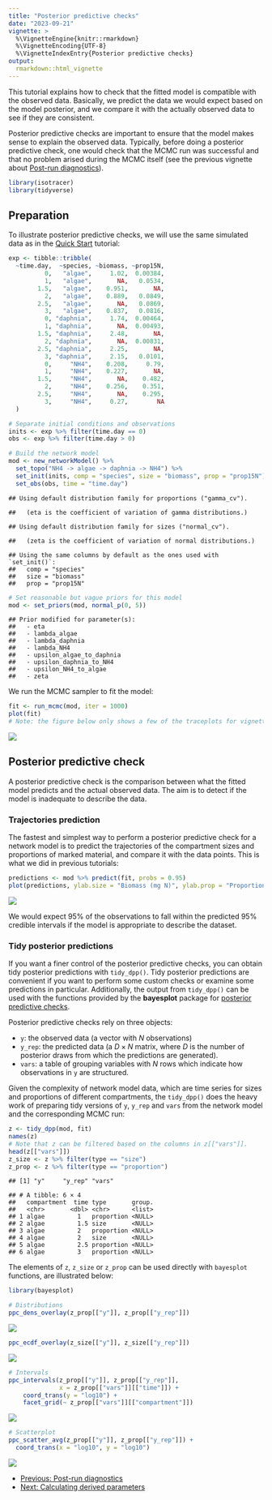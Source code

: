 ```yaml
---
title: "Posterior predictive checks"
date: "2023-09-21"
vignette: >
  %\VignetteEngine{knitr::rmarkdown}
  %\VignetteEncoding{UTF-8}
  %\VignetteIndexEntry{Posterior predictive checks}
output:
  rmarkdown::html_vignette
---
```




This tutorial explains how to check that the fitted model is compatible with the observed data. Basically, we predict the data we would expect based on the model posterior, and we compare it with the actually observed data to see if they are consistent.

Posterior predictive checks are important to ensure that the model makes sense to explain the observed data. Typically, before doing a posterior predictive check, one would check that the MCMC run was successful and that no problem arised during the MCMC itself (see the previous vignette about [Post-run diagnostics](tutorial-090-post-run-analyses.html)).


```r
library(isotracer)
library(tidyverse)
```

## Preparation

To illustrate posterior predictive checks, we will use the same simulated data as in the [Quick Start](tutorial-010-quick-start.html) tutorial:


```r
exp <- tibble::tribble(
  ~time.day,  ~species, ~biomass, ~prop15N,
          0,   "algae",     1.02,  0.00384,
          1,   "algae",       NA,   0.0534,
        1.5,   "algae",    0.951,       NA,
          2,   "algae",    0.889,   0.0849,
        2.5,   "algae",       NA,   0.0869,
          3,   "algae",    0.837,   0.0816,
          0, "daphnia",     1.74,  0.00464,
          1, "daphnia",       NA,  0.00493,
        1.5, "daphnia",     2.48,       NA,
          2, "daphnia",       NA,  0.00831,
        2.5, "daphnia",     2.25,       NA,
          3, "daphnia",     2.15,   0.0101,
          0,     "NH4",    0.208,     0.79,
          1,     "NH4",    0.227,       NA,
        1.5,     "NH4",       NA,    0.482,
          2,     "NH4",    0.256,    0.351,
        2.5,     "NH4",       NA,    0.295,
          3,     "NH4",     0.27,        NA
  )

# Separate initial conditions and observations
inits <- exp %>% filter(time.day == 0)
obs <- exp %>% filter(time.day > 0)

# Build the network model
mod <- new_networkModel() %>%
  set_topo("NH4 -> algae -> daphnia -> NH4") %>%
  set_init(inits, comp = "species", size = "biomass", prop = "prop15N") %>%
  set_obs(obs, time = "time.day")
```

```
## Using default distribution family for proportions ("gamma_cv").
```

```
##   (eta is the coefficient of variation of gamma distributions.)
```

```
## Using default distribution family for sizes ("normal_cv").
```

```
##   (zeta is the coefficient of variation of normal distributions.)
```

```
## Using the same columns by default as the ones used with `set_init()`:
##   comp = "species"
##   size = "biomass"
##   prop = "prop15N"
```

```r
# Set reasonable but vague priors for this model
mod <- set_priors(mod, normal_p(0, 5))
```

```
## Prior modified for parameter(s): 
##   - eta
##   - lambda_algae
##   - lambda_daphnia
##   - lambda_NH4
##   - upsilon_algae_to_daphnia
##   - upsilon_daphnia_to_NH4
##   - upsilon_NH4_to_algae
##   - zeta
```

We run the MCMC sampler to fit the model:


```r
fit <- run_mcmc(mod, iter = 1000)
plot(fit)
# Note: the figure below only shows a few of the traceplots for vignette concision
```

<img src="figures/z-fig-100-unnamed-chunk-5-1.jpeg" style="display: block; margin: auto;" />

## Posterior predictive check

A posterior predictive check is the comparison between what the fitted model predicts and the actual observed data. The aim is to detect if the model is inadequate to describe the data.

### Trajectories prediction

The fastest and simplest way to perform a posterior predictive check for a network model is to predict the trajectories of the compartment sizes and proportions of marked material, and compare it with the data points. This is what we did in previous tutorials:


```r
predictions <- mod %>% predict(fit, probs = 0.95)
plot(predictions, ylab.size = "Biomass (mg N)", ylab.prop = "Proportion 15N")
```

<img src="figures/z-fig-100-unnamed-chunk-7-1.jpeg" style="display: block; margin: auto;" />

We would expect 95% of the observations to fall within the predicted 95% credible intervals if the model is appropriate to describe the dataset.

### Tidy posterior predictions

If you want a finer control of the posterior predictive checks, you can obtain tidy posterior predictions with `tidy_dpp()`. Tidy posterior predictions are convenient if you want to perform some custom checks or examine some predictions in particular. Additionally, the output from `tidy_dpp()` can be used with the functions provided by the **bayesplot** package for [posterior predictive checks](https://mc-stan.org/bayesplot/reference/PPC-overview.html).

Posterior predictive checks rely on three objects:

- `y`: the observed data (a vector with $N$ observations)
- `y_rep`: the predicted data (a $D \times N$ matrix, where $D$ is the number of posterior draws from which the predictions are generated).
- `vars`: a table of grouping variables with $N$ rows which indicate how observations in `y` are structured.

Given the complexity of network model data, which are time series for sizes and proportions of different compartments, the `tidy_dpp()` does the heavy work of preparing tidy versions of `y`, `y_rep` and `vars` from the network model and the corresponding MCMC run:


```r
z <- tidy_dpp(mod, fit)
names(z)
# Note that z can be filtered based on the columns in z[["vars"]].
head(z[["vars"]])
z_size <- z %>% filter(type == "size")
z_prop <- z %>% filter(type == "proportion")
```


```
## [1] "y"     "y_rep" "vars"
```

```
## # A tibble: 6 × 4
##   compartment  time type       group.
##   <chr>       <dbl> <chr>      <list>
## 1 algae         1   proportion <NULL>
## 2 algae         1.5 size       <NULL>
## 3 algae         2   proportion <NULL>
## 4 algae         2   size       <NULL>
## 5 algae         2.5 proportion <NULL>
## 6 algae         3   proportion <NULL>
```

The elements of `z`, `z_size` or `z_prop` can be used directly with `bayesplot` functions, are illustrated below:


```r
library(bayesplot)
```


```r
# Distributions
ppc_dens_overlay(z_prop[["y"]], z_prop[["y_rep"]])
```

<img src="figures/z-fig-100-unnamed-chunk-11-1.jpeg" style="display: block; margin: auto;" />

```r
ppc_ecdf_overlay(z_size[["y"]], z_size[["y_rep"]])
```

<img src="figures/z-fig-100-unnamed-chunk-11-2.jpeg" style="display: block; margin: auto;" />


```r
# Intervals
ppc_intervals(z_prop[["y"]], z_prop[["y_rep"]],
              x = z_prop[["vars"]][["time"]]) +
    coord_trans(y = "log10") +
    facet_grid(~ z_prop[["vars"]][["compartment"]])
```

<img src="figures/z-fig-100-unnamed-chunk-12-1.jpeg" style="display: block; margin: auto;" />


```r
# Scatterplot
ppc_scatter_avg(z_prop[["y"]], z_prop[["y_rep"]]) +
  coord_trans(x = "log10", y = "log10")
```

<img src="figures/z-fig-100-unnamed-chunk-13-1.jpeg" style="display: block; margin: auto;" />

<nav aria-label="Page navigation">
 <ul class="pagination justify-content-end">
  <li class="page-item"><a class="page-link" href="tutorial-090-post-run-analyses.html">Previous: Post-run diagnostics</a></li>
  <li class="page-item"><a class="page-link" href="tutorial-110-derived-parameters.html">Next: Calculating derived parameters</a></li>
 </ul>
</nav>
